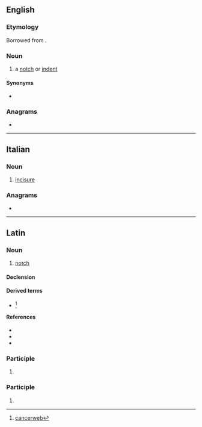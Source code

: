 ==English==

===Etymology===
{{root|en|ine-pro|*kh₂eyd-}}
Borrowed from {{bor|en|la|incisura}}.

===Noun===
{{en-noun|incisurae}}

# {{lb|en|anatomy}} a [[notch]] or [[indent]]

====Synonyms====
* {{l|en|incisure}}

===Anagrams===
* {{anagrams|en|a=aciinrsu|uranisci}}

----

==Italian==

===Noun===
{{it-noun|f}}

# {{lb|it|anatomy}} [[incisure]]

===Anagrams===
* {{anagrams|it|a=aciinrsu|Rusciani|insicura|riunisca}}

----

==Latin==

===Noun===
{{la-noun|incīsūra<1>}}

# [[notch]]

====Declension====
{{la-ndecl|incīsūra<1>}}

====Derived terms====
* {{l|la|incīsūra scapulae||scapular notch}} <ref> [http://cancerweb.ncl.ac.uk/cgi-bin/omd?incisura+scapulae cancerweb]</ref>

====References====
* {{R:L&S}}
* {{R:du Cange}}
* {{R:Gaffiot}}
<references/>

===Participle===
{{la-part-form|incīsūra}}

# {{inflection of|la|incīsūrus||nom//voc|f|s|;|nom//acc//voc|n|p}}

===Participle===
{{la-part-form|incīsūrā}}

# {{inflection of|la|incīsūrus||abl|f|s}}